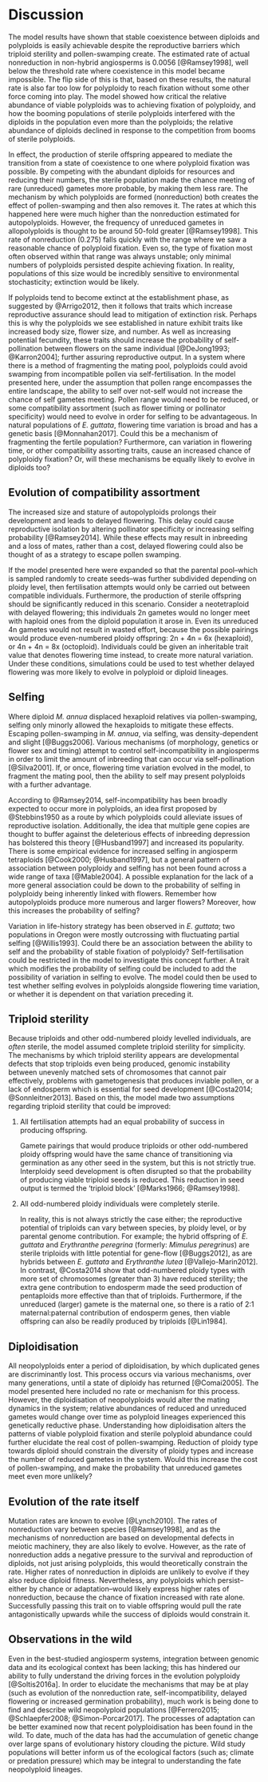 # Discussion {#discussion}

The model results have shown that stable coexistence between diploids and polyploids is easily achievable despite the reproductive barriers which triploid sterility and pollen-swamping create. The estimated rate of actual nonreduction in non-hybrid angiosperms is 0.0056 [@Ramsey1998], well below the threshold rate where coexistence in this model became impossible. The flip side of this is that, based on these results, the natural rate is also far too low for polyploidy to reach fixation without some other force coming into play. The model showed how critical the relative abundance of viable polyploids was to achieving fixation of polyploidy, and how the booming populations of sterile polyploids interfered with the diploids in the population even more than the polyploids; the relative abundance of diploids declined in response to the competition from booms of sterile polyploids. 

In effect, the production of sterile offspring appeared to mediate the transition from a state of coexistence to one where polyploid fixation was possible. By competing with the abundant diploids for resources and reducing their numbers, the sterile population made the chance meeting of rare (unreduced) gametes more probable, by making them less rare. The mechanism by which polyploids are formed (nonreduction) both creates the effect of pollen-swamping and then also removes it. The rates at which this happened here were much higher than the nonreduction estimated for autopolyploids. However, the frequency of unreduced gametes in allopolyploids is thought to be around 50-fold greater [@Ramsey1998]. This rate of nonreduction (0.275) falls quickly with the range where we saw a reasonable chance of polyploid fixation. Even so, the type of fixation most often observed within that range was always unstable; only minimal numbers of polyploids persisted despite achieving fixation. In reality, populations of this size would be incredibly sensitive to environmental stochasticity; extinction would be likely.

If polyploids tend to become extinct at the establishment phase, as suggested by @Arrigo2012, then it follows that traits which increase reproductive assurance should lead to mitigation of extinction risk. Perhaps this is why the polyploids we see established in nature exhibit traits like increased body size, flower size, and number. As well as increasing potential fecundity, these traits should increase the probability of self-pollination between flowers on the same individual [@DeJong1993; @Karron2004]; further assuring reproductive output. In a system where there is a method of fragmenting the mating pool, polyploids could avoid swamping from incompatible pollen via self-fertilisation. In the model presented here, under the assumption that pollen range encompasses the entire landscape, the ability to self over not-self would not increase the chance of self gametes meeting. Pollen range would need to be reduced, or some compatibility assortment (such as flower timing or pollinator specificity) would need to evolve in order for selfing to be advantageous. In natural populations of *E. guttata*, flowering time variation is broad and has a genetic basis [@Monnahan2017]. Could this be a mechanism of fragmenting the fertile population? Furthermore, can variation in flowering time, or other compatibility assorting traits, cause an increased chance of polyploidy fixation? Or, will these mechanisms be equally likely to evolve in diploids too?

## Evolution of compatibility assortment

The increased size and stature of autopolyploids prolongs their development and leads to delayed flowering.  This delay could cause reproductive isolation by altering pollinator specificity or increasing selfing probability [@Ramsey2014]. While these effects may result in inbreeding and a loss of mates, rather than a cost, delayed flowering could also be thought of as a strategy to escape pollen swamping. 

If the model presented here were expanded so that the parental pool--which is sampled randomly to create seeds--was further subdivided depending on ploidy level, then fertilisation attempts would only be carried out between compatible individuals. Furthermore, the production of sterile offspring should be significantly reduced in this scenario. Consider a neotetraploid with delayed flowering; this individuals 2n gametes would no longer meet with haploid ones from the diploid population it arose in. Even its unreduced 4n gametes would not result in wasted effort, because the possible pairings would produce even-numbered ploidy offspring: 2n + 4n = 6x (hexaploid), or 4n + 4n = 8x (octoploid). Individuals could be given an inheritable trait value that denotes flowering time instead, to create more natural variation. Under these conditions, simulations could be used to test whether delayed flowering was more likely to evolve in polyploid or diploid lineages. 

## Selfing 

Where diploid *M. annua* displaced hexaploid relatives via pollen-swamping, selfing only minorly allowed the hexaploids to mitigate these effects. Escaping pollen-swamping in *M. annua*, via selfing, was density-dependent and slight [@Buggs2006]. Various mechanisms (of morphology, genetics or flower sex and timing) attempt to control self-incompatibility in angiosperms in order to limit the amount of inbreeding that can occur via self-pollination [@Silva2001]. If, or once, flowering time variation evolved in the model, to fragment the mating pool, then the ability to self may present polyploids with a further advantage.

According to @Ramsey2014, self-incompatibility has been broadly expected to occur more in polyploids, an idea first proposed by @Stebbins1950 as a route by which polyploids could alleviate issues of reproductive isolation. Additionally, the idea that multiple gene copies are thought to buffer against the deleterious effects of inbreeding depression has bolstered this theory [@Husband1997] and increased its popularity. There is some empirical evidence for increased selfing in angiosperm tetraploids [@Cook2000; @Husband1997], but a general pattern of association between polyploidy and selfing has not been found across a wide range of taxa [@Mable2004]. A possible explanation for the lack of a more general association could be down to the probability of selfing in polyploidy being inherently linked with flowers. Remember how autopolyploids produce more numerous and larger flowers? Moreover, how this increases the probability of selfing?

Variation in life-history strategy has been observed in *E. guttata*; two populations in Oregon were mostly outcrossing with fluctuating partial selfing [@Willis1993]. Could there be an association between the ability to self and the probability of stable fixation of polyploidy? Self-fertilisation could be restricted in the model to investigate this concept further. A trait which modifies the probability of selfing could be included to add the possibility of variation in selfing to evolve. The model could then be used to test whether selfing evolves in polyploids alongside flowering time variation, or whether it is dependent on that variation preceding it. 

## Triploid sterility

Because triploids and other odd-numbered ploidy levelled individuals, are *often* sterile, the model assumed complete triploid sterility for simplicity. The mechanisms by which triploid sterility appears are developmental defects that stop triploids even being produced, genomic instability between unevenly matched sets of chromosomes that cannot pair effectively, problems with gametogenesis that produces inviable pollen, or a lack of endosperm which is essential for seed development [@Costa2014; @Sonnleitner2013]. Based on this, the model made two assumptions regarding triploid sterility that could be improved:

1. All fertilisation attempts had an equal probability of success in producing offspring. 

    Gamete pairings that would produce triploids or other odd-numbered ploidy offspring would have the same chance of transitioning via germination as any other seed in the system, but this is not strictly true. Interploidy seed development is often disrupted so that the probability of producing viable triploid seeds is reduced. This reduction in seed output is termed the 'triploid block' [@Marks1966; @Ramsey1998]. 

2. All odd-numbered ploidy individuals were completely sterile. 

    In reality, this is not always strictly the case either; the reproductive potential of triploids can vary between species, by ploidy level, or by parental genome contribution. For example; the hybrid offspring of *E. guttata* and *Erythranthe peregrina* (formerly: *Mimulus peregrinus*) are sterile triploids with little potential for gene-flow [@Buggs2012], as are hybrids between *E. guttata* and *Erythranthe lutea* [@Vallejo-Marin2012]. In contrast, @Costa2014 show that odd-numbered ploidy types with more set of chromosomes (greater than 3) have reduced sterility; the extra gene contribution to endosperm made the seed production of pentaploids more effective than that of triploids. Furthermore, if the unreduced (larger) gamete is the maternal one, so there is a ratio of 2:1 maternal:paternal contribution of endosperm genes, then viable offspring can also be readily produced by triploids [@Lin1984]. 

## Diploidisation

All neopolyploids enter a period of diploidisation, by which duplicated genes are discriminantly lost. This process occurs via various mechanisms, over many generations, until a state of diploidy has returned [@Comai2005]. The model presented here included no rate or mechanism for this process. However, the diploidisation of neopolyploids would alter the mating dynamics in the system; relative abundances of reduced and unreduced gametes would change over time as polyploid lineages experienced this genetically reductive phase. Understanding how diploidisation alters the patterns of viable polyploid fixation and sterile polyploid abundance could further elucidate the real cost of pollen-swamping. Reduction of ploidy type towards diploid should constrain the diversity of ploidy types and increase the number of reduced gametes in the system. Would this increase the cost of pollen-swamping, and make the probability that unreduced gametes meet even more unlikely?

## Evolution of the rate itself

Mutation rates are known to evolve [@Lynch2010]. The rates of nonreduction vary between species [@Ramsey1998], and as the mechanisms of nonreduction are based on developmental defects in meiotic machinery, they are also likely to evolve. However, as the rate of nonreduction adds a negative pressure to the survival and reproduction of diploids, not just arising polyploids, this would theoretically constrain the rate. Higher rates of nonreduction in diploids are unlikely to evolve if they also reduce diploid fitness. Nevertheless, any polyploids which persist--either by chance or adaptation--would likely express higher rates of nonreduction, because the chance of fixation increased with rate alone. Successfully passing this trait on to viable offspring would pull the rate antagonistically upwards while the success of diploids would constrain it. 

## Observations in the wild

Even in the best-studied angiosperm systems, integration between genomic data and its ecological context has been lacking; this has hindered our ability to fully understand the driving forces in the evolution polyploidy [@Soltis2016a]. In order to elucidate the mechanisms that may be at play (such as evolution of the nonreduction rate, self-incompatibility, delayed flowering or increased germination probability), much work is being done to find and describe wild neopolyploid populations [@Ferrero2015; @Schlaepfer2008; @Simon-Porcar2017]. The processes of adaptation can be better examined now that recent polyploidisation has been found in the wild. To date, much of the data has had the accumulation of genetic change over large spans of evolutionary history clouding the picture. Wild study populations will better inform us of the ecological factors (such as; climate or predation pressure) which may be integral to understanding the fate neopolyploid lineages. 
